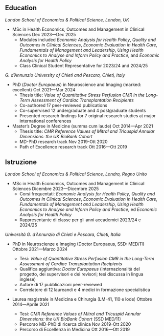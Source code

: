 
::: {.content-visible when-profile="english"}

# Education

*London School of Economics & Political Science, London, UK* 

- MSc in Health Economics, Outcomes and Management in Clinical Sciences \hfill Dec 2023—Dec 2025
  - Modules included *Economic Analysis for Health Policy*, *Quality and Outcomes in Clinical Sciences*, *Economic Evaluation in Health Care*, *Fundamentals of Management and Leadership*, *Using Health Economics to Analyse and Inform Policy and Practice*, and *Economic Analysis for Health Policy* 
  - Class Clinical Student Representative for 2023/24 and 2024/25

*G. d’Annunzio University of Chieti and Pescara, Chieti, Italy*

- PhD (*Doctor Europaeus*) in Neuroscience and Imaging (marked: excellent) \hfill Oct 2021—Mar 2024
   - Thesis title: *Value of Quantitative Stress Perfusion CMR in the Long-Term Assessment of Cardiac Transplantation Recipients* 
   - Co-authored 17 peer-reviewed publications
   - Co-supervised 12 undergraduate and 4 postgraduate students
   - Presented research findings for 7 original research studies at major international conferences

- Master's Degree in Medicine (summa cum laude) \hfill Oct 2014—Apr 2021 
    - Thesis title: *CMR Reference Values of Mitral and Tricuspid Annular Dimensions: the UK BioBank Cohort* 
    - MD-PhD research track \hfill Nov 2019-Ott 2020
    - Path of Excellence research track \hfill Ott 2016—Ott 2019
:::

::: {.content-visible when-profile="italian"}

# Istruzione

*London School of Economics & Political Science, Londra, Regno Unito* 

- MSc in Health Economics, Outcomes and Management in Clinical Sciences \hfill Dicembre 2023—Dicembre 2025
  - Corsi frequentati: *Economic Analysis for Health Policy*, *Quality and Outcomes in Clinical Sciences*, *Economic Evaluation in Health Care*, *Fundamentals of Management and Leadership*, *Using Health Economics to Analyse and Inform Policy and Practice*, ed *Economic Analysis for Health Policy*
  - Rappresentante di classe per gli anni accademici 2023/24 e 2024/25

*Università G. d'Annunzio di Chieti e Pescara, Chieti, Italia*

- PhD in Neuroscienze e Imaging (Doctor Europaeus, SSD: MED/11) \hfill Ottobre 2021—Marzo 2024

   - Tesi: *Value of Quantitative Stress Perfusion CMR in the Long-Term Assessment of Cardiac Transplantation Recipients*
   - Qualifica aggiuntiva: *Doctor Europaeus* (internazionalità del progetto, dei supervisori e dei revisori; tesi discussa in lingua inglese)
   - Autore di 17 pubblicazioni peer-reviewed
   - Correlatore di 12 laureandi e 4 medici in formazione specialistica
   
- Laurea magistrale in Medicina e Chirurgia (LM-41, 110 e lode) \hfill Ottobre 2014—Aprile 2021
  
  - Tesi: *CMR Reference Values of Mitral and Tricuspid Annular Dimensions: the UK BioBank Cohort* (SSD MED/11)
  - Percorso MD-PhD di ricerca clinica \hfill Nov 2019-Ott 2020
  - Percorso di Eccellenza in Medicina \hfill Ott 2016—Ott 2019

:::
